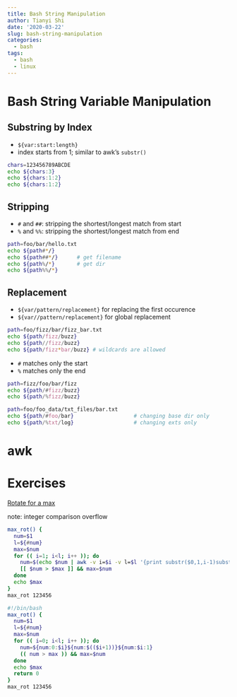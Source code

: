 ```yaml
---
title: Bash String Manipulation
author: Tianyi Shi
date: '2020-03-22'
slug: bash-string-manipulation
categories:
  - bash
tags:
  - bash
  - linux
---
```



# Bash String Variable Manipulation

## Substring by Index

- `${var:start:length}`
- index starts from 1; similar to awk's `substr()`

```bash
chars=123456789ABCDE
echo ${chars:3}
echo ${chars:1:2}
echo ${chars:1:2}

```


## Stripping 

- `#` and `##`: stripping the shortest/longest match from start
- `%` and `%%`: stripping the shortest/longest match from end

```bash
path=foo/bar/hello.txt
echo ${path#*/}
echo ${path##*/}      # get filename
echo ${path%/*}       # get dir
echo ${path%%/*}
```

## Replacement

- `${var/pattern/replacement}` for replacing the first occurence
- `${var//pattern/replacement}` for global replacement

```bash
path=foo/fizz/bar/fizz_bar.txt
echo ${path/fizz/buzz}
echo ${path//fizz/buzz}
echo ${path/fizz*bar/buzz} # wildcards are allowed
```

- `#` matches only the start
- `%` matches only the end

```bash
path=fizz/foo/bar/fizz
echo ${path/#fizz/buzz}
echo ${path/%fizz/buzz}
```

```bash
path=foo/foo_data/txt_files/bar.txt
echo ${path/#foo/bar}                   # changing base dir only
echo ${path/%txt/log}                   # changing exts only
```


# awk

# Exercises

[Rotate for a max](https://www.codewars.com/kata/56a4872cbb65f3a610000026/solutions/shell)

note: integer comparison overflow

```bash
max_rot() {
  num=$1
  l=${#num}
  max=$num
  for (( i=1; i<l; i++ )); do 
    num=$(echo $num | awk -v i=$i -v l=$l '{print substr($0,1,i-1)substr($0,i+1,l-i+1)substr($0,i,1)}')
    [[ $num > $max ]] && max=$num 
  done
  echo $max
}
max_rot 123456
```

```bash
#!/bin/bash
max_rot() {
  num=$1
  l=${#num}
  max=$num
  for (( i=0; i<l; i++ )); do
    num=${num:0:$i}${num:$(($i+1))}${num:$i:1}
    (( num > max )) && max=$num
  done
  echo $max
  return 0
}
max_rot 123456
```


